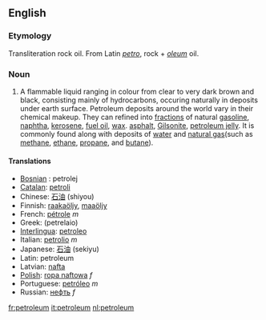 ==English==
===Etymology===
Transliteration rock oil. From Latin ''[[petro]]'', rock + ''[[oleum]]'' oil.

===Noun===
#A flammable liquid ranging in colour from clear to very dark brown and black, consisting mainly of hydrocarbons, occuring naturally in deposits under earth surface. Petroleum deposits around the world vary in their chemical makeup. They can refined into [[fractions]] of natural [[gasoline]], [[naphtha]], [[kerosene]], [[fuel oil]], [[wax]]. [[asphalt]], [[Gilsonite]], [[petroleum jelly]]. It is commonly found along with deposits of [[water]] and [[natural gas]](such as [[methane]], [[ethane]], [[propane]], and [[butane]]).

====Translations====
*[[Bosnian]] : petrolej
*[[Catalan]]: [[petroli]]
*Chinese: [[石油]] (shiyou)
*Finnish: [[raakaöljy]], [[maaöljy]]
*French: [[pétrole]] ''m''
*Greek: (petrelaio)
*[[Interlingua]]: [[petroleo]]
*Italian: [[petrolio]] ''m''
*Japanese: [[石油]] (sekiyu)
*Latin: petroleum
*Latvian: [[nafta]] {{f}}
*[[Polish]]: [[ropa naftowa]] ''f''
*Portuguese: [[petróleo]] ''m''
*Russian: [[нефть]] ''f''

[[fr:petroleum]]
[[it:petroleum]]
[[nl:petroleum]]